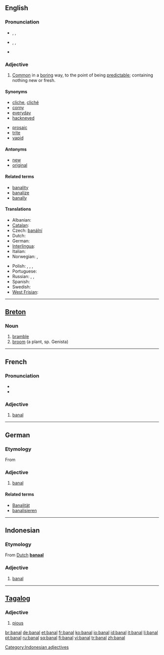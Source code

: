 ==English==

===Pronunciation===
* {{enPR|bə-näl'}}, {{IPA|/bəˈnɑːl/}}, {{SAMPA|/b@"nA:l/}}
*: {{rhymes|ɑːl}}
* {{enPR|bān'əl}}, {{IPA|/ˈbeɪnəl/}}, {{SAMPA|/"beIn@l/}}
*: {{rhymes|eɪnəl}}
* {{audio|en-uk-banal.ogg|Audio (UK)}}

===Adjective===
{{en-adj|'''more banal''' or '''[[banaler]]'''|'''most banal''' or '''[[banalest]]'''}}

# [[common|Common]] in a [[boring]] way, to the point of being [[predictable]]; containing nothing new or fresh.

====Synonyms====
{{top2}}
* [[cliche]], [[cliché]]
* [[corny]]
* [[everyday]]
* [[hackneyed]]
{{mid2}}
* [[prosaic]]
* [[trite]]
* [[vapid]]
{{bottom}}

====Antonyms====
* [[new]]
* [[original]]

====Related terms====
* [[banality]]
* [[banalize]]
* [[banally]]

====Translations====
{{trans-top|common}}
* Albanian: {{t+|sq|banal|xs=Albanian}}
* [[Catalan]]: {{t-|ca|banal|m|f}}
* Czech: [[banální]]
* Dutch: {{t|nl|banaal}}
* German: {{t+|de|banal}}
* [[Interlingua]]: {{t-|ia|banal|xs=Interlingua}}
* Italian: {{t+|it|banale}}
* Norwegian: {{t-|no|banal|m|f}}, {{t|no|banalt}}
{{trans-mid}}
* Polish: {{t|pl|banalny|m}}, {{t|pl|banalna|f}}, {{t|pl|banalne|n}}, {{t|pl|banalni|p}}
* Portuguese: {{t+|pt|banal|m|f}}
* Russian: {{t|ru|банальный|tr=banál’nyj|sc=Cyrl}}, {{t|ru|избитый|tr=izbítyj|sc=Cyrl}}, {{t+|ru|пошлый|sc=Cyrl}}
* Spanish: {{t-|es|banal|m|f}}
* Swedish: {{t-|sv|banal}}
* [[West Frisian]]: {{t-|fy|plat|xs=West Frisian}}
{{trans-bottom}}

----

==[[Breton]]==

===Noun===
{{infl|br|noun|g=m}}

# [[bramble]]
# [[broom]] (a plant, sp. Genista)

----

==French==

===Pronunciation===
* {{audio|Fr-banal.ogg|audio}}
* {{IPA|/ba.nal/|lang=fr}}

===Adjective===
{{fr-adj|mp=banaux}}

# [[banal#English|banal]]

----

==German==

===Etymology===
From {{etyl|fr|de}} {{term|banal|lang=fr}}

===Adjective===
{{de-adj|comparative=banaler|superlative=banalsten}}

# [[banal#English|banal]]

====Related terms====
* [[Banalität]]
* [[banalisieren]]

----

==Indonesian==

===Etymology===
From [[w:Dutch language|Dutch]] '''[[banaal]]'''

===Adjective===
{{infl|adj|lang=id}}

# [[#English|banal]]

[[Category:Indonesian adjectives]]

----

==[[Tagalog]]==

===Adjective===
{{infl|tl|adjective}}

# [[pious]]

[[br:banal]]
[[de:banal]]
[[et:banal]]
[[fr:banal]]
[[ko:banal]]
[[io:banal]]
[[id:banal]]
[[it:banal]]
[[li:banal]]
[[pt:banal]]
[[ru:banal]]
[[sq:banal]]
[[fi:banal]]
[[vi:banal]]
[[tr:banal]]
[[zh:banal]]